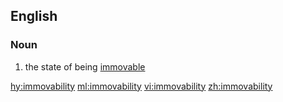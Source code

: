 ==English==
===Noun===
{{en-noun|-}}
# the state of being [[immovable]]

[[hy:immovability]]
[[ml:immovability]]
[[vi:immovability]]
[[zh:immovability]]